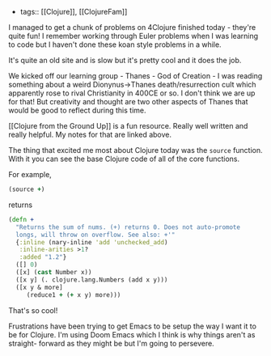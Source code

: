 - tags:: [[Clojure]], [[ClojureFam]]

I managed to get a chunk of problems on 4Clojure finished today - they're quite fun!
I remember working through Euler problems when I was learning to code but I haven't
done these koan style problems in a while. 

It's quite an old site and is slow but it's pretty cool and it does the job.

We kicked off our learning group - Thanes - God of Creation - I was reading something
about a weird Dionynus->Thanes death/resurrection cult which apparently rose to
rival Christianity in 400CE or so. I don't think we are up for that! But creativity
and thought are two other aspects of Thanes that would be good to reflect during 
this time.

[[Clojure from the Ground Up]] is a fun resource. Really well written and really helpful.
My notes for that are linked above.

The thing that excited me most about Clojure today was the `source` function. With
it you can see the base Clojure code of all of the core functions.

For example,

``` clojure
(source +)
```

returns 

``` clojure
(defn +
  "Returns the sum of nums. (+) returns 0. Does not auto-promote
  longs, will throw on overflow. See also: +'"
  {:inline (nary-inline 'add 'unchecked_add)
   :inline-arities >1?
   :added "1.2"}
  ([] 0)
  ([x] (cast Number x))
  ([x y] (. clojure.lang.Numbers (add x y)))
  ([x y & more]
     (reduce1 + (+ x y) more)))
```

That's so cool!

Frustrations have been trying to get Emacs to be setup the way I want it to be 
for Clojure. I'm using Doom Emacs which I think is why things aren't as straight-
forward as they might be but I'm going to persevere.